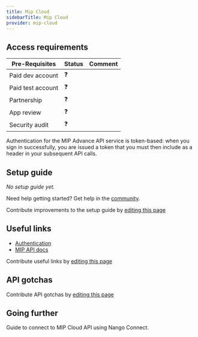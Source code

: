 ```yaml
---
title: Mip Cloud
sidebarTitle: Mip Cloud
provider: mip-cloud
---
```



<Overview />
<PreBuiltTooling />
<PreBuiltUseCases />

## Access requirements
| Pre-Requisites | Status | Comment|
| - | - | - |
| Paid dev account | ❓ |  |
| Paid test account | ❓ |  |
| Partnership | ❓ | |
| App review | ❓ |  |
| Security audit | ❓ | |

Authentication for the MIP Advance API service is token-based: when you sign in successfully, you are issued a token that you must then include as a header in your subsequent API calls.
## Setup guide

_No setup guide yet._

<Tip>Need help getting started? Get help in the [community](https://nango.dev/slack).</Tip>

<Note>Contribute improvements to the setup guide by [editing this page](https://github.com/nangohq/nango/tree/master/docs-v2/integrations/all/mip-cloud.mdx)</Note>


## Useful links

-   [Authentication](https://documentation.mip.com/#/quickStart/settings/applicationLogin)
-   [MIP API docs](https://documentation.mip.com/#/quickStart)

<Note>Contribute useful links by [editing this page](https://github.com/nangohq/nango/tree/master/docs-v2/integrations/all/mip-cloud.mdx)</Note>

## API gotchas

<Note>Contribute API gotchas by [editing this page](https://github.com/nangohq/nango/tree/master/docs-v2/integrations/all/mip-cloud.mdx)</Note>

## Going further

<Card title="Connect to MIP Cloud" icon="link" href="/integrations/all/mip-cloud/connect" horizontal>
  Guide to connect to MIP Cloud API using Nango Connect.
</Card>
